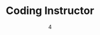 ---
date: '4'
color: '#D5CFE2'
title: 'Coding Instructor'
company: 'Code Ninjas'
duration: 'May 2021 - March 2022'
description:
    - Taught 75 students coding concepts, game development, and error debugging
    - Communicated thoroughly with students while working through errors
---